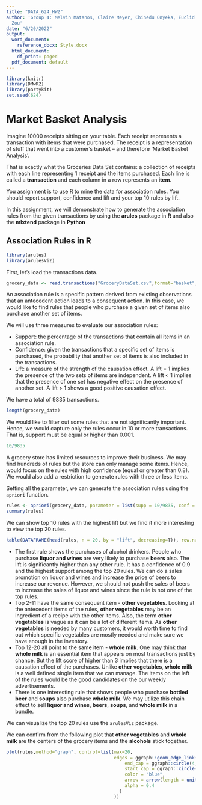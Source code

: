 ```yaml
---
title: "DATA_624_HW2"
author: 'Group 4: Melvin Matanos, Claire Meyer, Chinedu Onyeka, Euclid Zhang, Jie
  Zou'
date: "6/20/2022"
output:
  word_document:
    reference_docx: Style.docx
  html_document:
    df_print: paged
  pdf_document: default
---
```


\newpage

```r
library(knitr)
library(DMwR2)
library(partykit)
set.seed(624)
```


# Market Basket Analysis

Imagine 10000 receipts sitting on your table. Each receipt represents a transaction with items that were purchased. The receipt is a representation of stuff that went into a customer's basket – and therefore 'Market Basket Analysis'.

That is exactly what the Groceries Data Set contains: a collection of receipts with each line representing 1 receipt and the items purchased. Each line is called a **transaction** and each column in a row represents an **item**.

You assignment is to use R to mine the data for association rules. You should report support, confidence and lift and your top 10 rules by lift. 


In this assignment, we will demonstrate how to generate the association rules from the given transactions by using the **arules** package in **R** and also the **mlxtend** package in **Python**


## Association Rules in **R**

```r
library(arules)
library(arulesViz)
```


First, let's load the transactions data.

```r
grocery_data <- read.transactions("GroceryDataSet.csv",format="basket", sep=",")
```

An association rule is a specific pattern derived from existing observations that an antecedent action leads to a consequent action. In this case, we would like to find rules that people who purchase a given set of items also purchase another set of items.

We will use three measures to evaluate our association rules:  

* Support: the percentage of the transactions that contain all items in an association rule.
* Confidence: given the transactions that a specific set of items is purchased, the probability that another set of items is also included in the transactions. 
* Lift: a measure of the strength of the causation effect. A lift = 1 implies the presence of the two sets of items are independent. A lift < 1 implies that the presence of one set has negative effect on the presence of another set. A lift > 1 shows a good positive causation effect.


We have a total of 9835 transactions.

```r
length(grocery_data)
```

We would like to filter out some rules that are not significantly important. Hence, we would capture only the rules occur in 10 or more transactions. That is, support must be equal or higher than 0.001.

```r
10/9835
```

A grocery store has limited resources to improve their business. We may find hundreds of rules but the store can only manage some items. Hence, would focus on the rules with high confidence (equal or greater than 0.8). We would also add a restriction to generate rules with three or less items.

Setting all the parameter, we can generate the association rules using the `apriori` function.

```r
rules <- apriori(grocery_data, parameter = list(supp = 10/9835, conf = 0.8, minlen = 2, maxlen=3))
summary(rules)
```

We can show top 10 rules with the highest lift but we find it more interesting to view the top 20 rules.

```r
kable(DATAFRAME(head(rules, n = 20, by = "lift", decreasing=T)), row.names = FALSE)
```

* The first rule shows the purchases of alcohol drinkers. People who purchase **liquor and wines** are very likely to purchase **beers** also. The lift is significantly higher than any other rule. It has a confidence of 0.9 and the highest support among the top 20 rules. We can do a sales promotion on liquor and wines and increase the price of beers to increase our revenue. However, we should not push the sales of beers to increase the sales of liquor and wines since the rule is not one of the top rules.
* Top 2-11 have the same consequent item - **other vegetables**. Looking at the antecedent items of the rules, **other vegetables** may be an ingredient of a recipe with the other items. Also, the term **other vegetables** is vague as it can be a lot of different items. As **other vegetables** is needed by many customers, it would worth time to find out which specific vegetables are mostly needed and make sure we have enough in the inventory.
* Top 12-20 all point to the same item - **whole milk**. One may think that **whole milk** is an essential item that appears on most transactions just by chance. But the lift score of higher than 3 implies that there is a causation effect of the purchases. 
Unlike **other vegetables**, **whole milk** is a well defined single item that we can manage. The items on the left of the rules would be the good candidates on the our weekly advertisements.
* There is one interesting rule that shows people who purchase **bottled beer** and **soups** also purchase **whole milk**. We may utilize this chain effect to sell **liquor and wines**, **beers**, **soups**, and **whole milk** in a bundle.


We can visualize the top 20 rules use the `arulesViz` package. 

We can confirm from the following plot that **other vegetables** and **whole milk** are the centers of the grocery items and the **alcohols** stick together. 

```r
plot(rules,method="graph", control=list(max=20,
                                        edges = ggraph::geom_edge_link(
                                            end_cap = ggraph::circle(4, "mm"),
                                            start_cap = ggraph::circle(4, "mm"),
                                            color = "blue",
                                            arrow = arrow(length = unit(2, "mm"), angle = 20, type = "closed"),
                                            alpha = 0.4
                                          )
                                        ))

```




